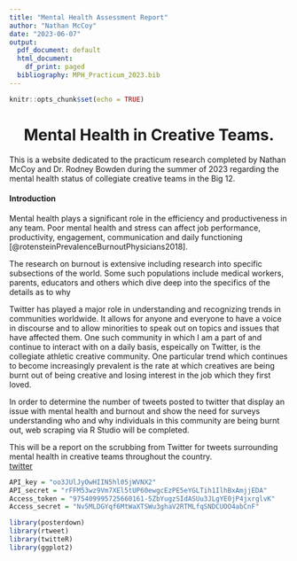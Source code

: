 ```yaml
---
title: "Mental Health Assessment Report"
author: "Nathan McCoy"
date: "2023-06-07"
output:
  pdf_document: default
  html_document:
    df_print: paged
  bibliography: MPH_Practicum_2023.bib
---
```


```r
knitr::opts_chunk$set(echo = TRUE)
```

<center>

# Mental Health in Creative Teams.

</center>

This is a website dedicated to the practicum research completed by Nathan McCoy and Dr. Rodney Bowden during the summer of 2023 regarding the mental health status of collegiate creative teams in the Big 12.

#### Introduction

Mental health plays a significant role in the efficiency and productiveness in any team. Poor mental health and stress can affect job performance, productivity, engagement, communication and daily functioning [@rotensteinPrevalenceBurnoutPhysicians2018].

The research on burnout is extensive including research into specific subsections of the world. Some such populations include medical workers, parents, educators and others which dive deep into the specifics of the details as to why

Twitter has played a major role in understanding and recognizing trends in communities worldwide. It allows for anyone and everyone to have a voice in discourse and to allow minorities to speak out on topics and issues that have affected them. One such community in which I am a part of and continue to interact with on a daily basis, espeically on Twitter, is the collegiate athletic creative community. One particular trend which continues to become increasingly prevalent is the rate at which creatives are being burnt out of being creative and losing interest in the job which they first loved.

In order to determine the number of tweets posted to twitter that display an issue with mental health and burnout and show the need for surveys understanding who and why individuals in this community are being burnt out, web scraping via R Studio will be completed.

This will be a report on the scrubbing from Twitter for tweets surrounding mental health in creative teams throughout the country.\
[twitter](twitter.com)

```r
API_key = "oo3JUlJyOwHIIN5hl05jWVNX2"
API_secret = "rFFM53wz9Vm7XEl5tUP60ewgcEzPE5eYGLTih1IlhBxAmjjEDA"
Access_token = "975409995725660161-5ZbYugzSIdASUu3JLgYE0jP4jxrglvK"
Access_secret = "Nv5MLDGYqf6MtWaXTSWu3ghaV2RTMLfqSNDCUOO4abCnF"

```

```r
library(posterdown)
library(rtweet)
library(twitteR)
library(ggplot2)
```
